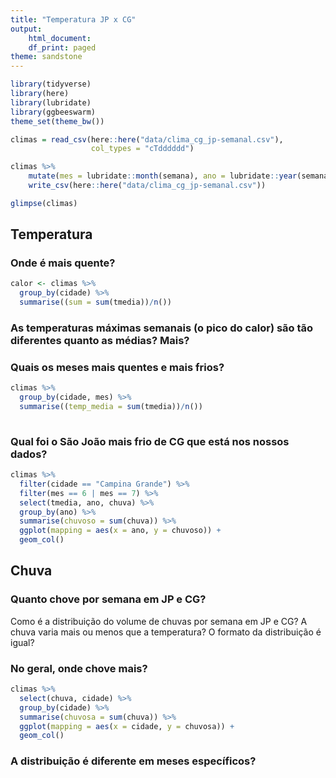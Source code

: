 ```yaml
---
title: "Temperatura JP x CG"
output:
    html_document:
    df_print: paged
theme: sandstone
---
```


```r
library(tidyverse)
library(here)
library(lubridate)
library(ggbeeswarm)
theme_set(theme_bw())
```

```r
climas = read_csv(here::here("data/clima_cg_jp-semanal.csv"), 
                  col_types = "cTdddddd")

climas %>%
    mutate(mes = lubridate::month(semana), ano = lubridate::year(semana)) %>%
    write_csv(here::here("data/clima_cg_jp-semanal.csv"))

glimpse(climas)
```

## Temperatura

### Onde é mais quente?
```r
calor <- climas %>% 
  group_by(cidade) %>% 
  summarise((sum = sum(tmedia))/n())
```

### As temperaturas máximas semanais (o pico do calor) são tão diferentes quanto as médias? Mais?  


### Quais os meses mais quentes e mais frios? 
```r
climas %>% 
  group_by(cidade, mes) %>% 
  summarise((temp_media = sum(tmedia))/n())
  
```


### Qual foi o São João  mais frio de CG que está nos nossos dados?
```r
climas %>% 
  filter(cidade == "Campina Grande") %>%
  filter(mes == 6 | mes == 7) %>% 
  select(tmedia, ano, chuva) %>% 
  group_by(ano) %>% 
  summarise(chuvoso = sum(chuva)) %>% 
  ggplot(mapping = aes(x = ano, y = chuvoso)) + 
  geom_col()
```

## Chuva

### Quanto chove por semana em JP e CG?

Como é a distribuição do volume de chuvas por semana em JP e CG? A chuva varia mais ou menos que a temperatura? O formato da distribuição é igual? 

### No geral, onde chove mais?
```r
climas %>% 
  select(chuva, cidade) %>% 
  group_by(cidade) %>% 
  summarise(chuvosa = sum(chuva)) %>% 
  ggplot(mapping = aes(x = cidade, y = chuvosa)) + 
  geom_col()
```


### A distribuição é diferente em meses específicos? 

